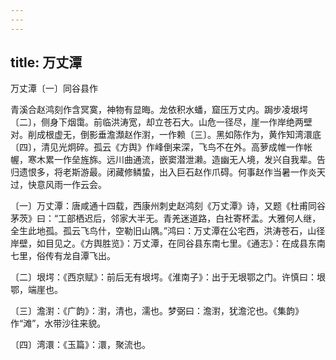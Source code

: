 ```yaml
---
---
---
```

title: 万丈潭
---



万丈潭〔一〕同谷县作


青溪合赵鸿刻作含冥寞，神物有显晦。龙依积水蟠，窟压万丈内。跼步凌垠堮〔二〕，侧身下烟霭。前临洪涛宽，却立苍石大。山危一径尽，崖一作岸绝两壁对。削成根虚无，倒影垂澹瀩赵作濧，一作赖〔三〕。黑如陈作为，黄作知湾澴底〔四〕，清见光炯碎。孤云《方舆》作峰倒来深，飞鸟不在外。高萝成帷一作帐幄，寒木累一作垒旌旆。远川曲通流，嵌窦潜泄濑。造幽无人境，发兴自我辈。告归遗恨多，将老斯游最。闭藏修鳞蛰，出入巨石赵作爪碍。何事赵作当暑一作炎天过，快意风雨一作云会。

〔一〕万丈潭：唐咸通十四载，西康州刺史赵鸿刻《万丈潭》诗，又题《杜甫同谷茅茨》曰：“工部栖迟后，邻家大半无。青羌迷道路，白社寄杯盂。大雅何人继，全生此地孤。孤云飞鸟什，空勒旧山隅。”鸿曰：万丈潭在公宅西，洪涛苍石，山径岸壁，如目见之。《方舆胜览》：万丈潭，在同谷县东南七里。《通志》：在成县东南七里，俗传有龙自潭飞出。

〔二〕垠堮：《西京赋》：前后无有垠堮。《淮南子》：出于无垠鄂之门。许慎曰：垠鄂，端崖也。

〔三〕澹濧：《广韵》：濧，清也，濡也。梦弼曰：澹濧，犹澹沱也。《集韵》作“滩”，水带沙往来貌。

〔四〕湾澴：《玉篇》：澴，聚流也。